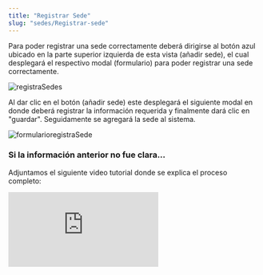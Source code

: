 ```yaml
---
title: "Registrar Sede"
slug: "sedes/Registrar-sede"
---
```



<Tabs>
  <TabItem label="Endpoint">
    <ApiEndpoint url={`${API_BASE_URL}admin/sedes`} />

  </TabItem>
</Tabs>

Para poder registrar una sede correctamente deberá dirigirse al botón azul ubicado
en la parte superior izquierda de esta vista (añadir sede), el cual desplegará el respectivo modal (formulario)
para poder registrar una sede correctamente.

<Image src={registraSedes} alt="registraSedes" width={3148} height={2270} />

Al dar clic en el botón (añadir sede) este desplegará el siguiente modal en donde deberá registrar la información requerida y finalmente dará clic en "guardar". Seguidamente se agregará la sede al sistema.

<Image
  src={formularioregistraSede}
  alt="formularioregistraSede"
  width={3148}
  height={2270}
/>

### Si la información anterior no fue clara...

Adjuntamos el siguiente video tutorial donde se explica el proceso completo:

<div style={{ display: "flex", justifyContent: "center" }}>
  <iframe
    style={{ height: "500px", width: "100%" }}
    src="https://www.youtube.com/embed/-a0oRnotgtQ"
    title="Tutorial"
    frameBorder="0"
    allow="accelerometer; autoplay; clipboard-write; encrypted-media; gyroscope; picture-in-picture"
    allowFullScreen
  ></iframe>
</div>
